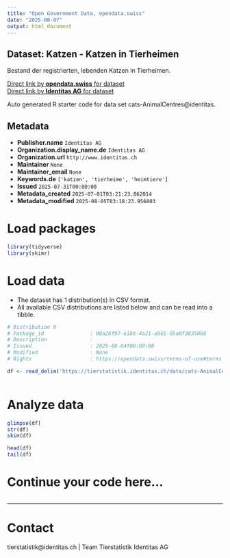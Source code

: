 ```yaml
---
title: "Open Government Data, opendata.swiss"
date: "2025-08-07"
output: html_document
---
```


## Dataset: Katzen - Katzen in Tierheimen

Bestand der registrierten, lebenden Katzen in Tierheimen.

[Direct link by **opendata.swiss** for dataset](https://opendata.swiss/de/dataset/katzen-katzen-in-tierheimen)<br>
[Direct link by **Identitas AG** for dataset](https://tierstatistik.identitas.ch/)

Auto generated R starter code for data set cats-AnimalCentres@identitas.

## Metadata

- **Publisher.name** `Identitas AG`
- **Organization.display_name.de** `Identitas AG`
- **Organization.url** `http://www.identitas.ch`
- **Maintainer** `None`
- **Maintainer_email** `None`
- **Keywords.de** `['katzen', 'tierheime', 'heimtiere']`
- **Issued** `2025-07-31T00:00:00`
- **Metadata_created** `2025-07-01T03:21:23.862014`
- **Metadata_modified** `2025-08-05T03:18:23.956803`


# Load packages

```r

library(tidyverse)
library(skimr)

```

# Load data

-   The dataset has 1 distribution(s) in CSV format.
-   All available CSV distributions are listed below and can be read into a tibble.

```r

# Distribution 0
# Package_id               : 08a28f97-e186-4a21-a961-95a0f3835068
# Description              : 
# Issued                   : 2025-08-04T00:00:00
# Modified                 : None
# Rights                   : https://opendata.swiss/terms-of-use#terms_by

df <- read_delim('https://tierstatistik.identitas.ch/data/cats-AnimalCentres.csv')



```

# Analyze data

```r

glimpse(df)
str(df)
skim(df)

head(df)
tail(df)

```

# Continue your code here...

```r

```

------------------------------------------------------------------------

# Contact

tierstatistik@identitas.ch | Team Tierstatistik Identitas AG
